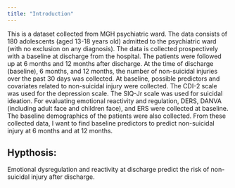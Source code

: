 ```yaml
---
title: "Introduction"
---
```


  This is a dataset collected from MGH psychiatric ward. The data consists of 180 adolescents (aged 13-18 years old) admitted to the psychiatric ward (with no exclusion on any diagnosis). The data is collected prospectively with a baseline at discharge from the hospital. The patients were followed up at 6 months and 12 months after discharge. At the time of discharge (baseline), 6 months, and 12 months, the number of non-suicidal injuries over the past 30 days was collected. At baseline, possible predictors and covariates related to non-suicidal injury were collected. The CDI-2 scale was used for the depression scale. The SIQ-Jr scale was used for suicidal ideation. For evaluating emotional reactivity and regulation, DERS, DANVA (including adult face and children face), and ERS were collected at baseline. The baseline demographics of the patients were also collected. From these collected data, I want to find baseline predictors to predict non-suicidal injury at 6 months and at 12 months.

## Hypthosis:
Emotional dysregulation and reactivity at discharge predict the risk of non-suicidal injury after discharge. 
